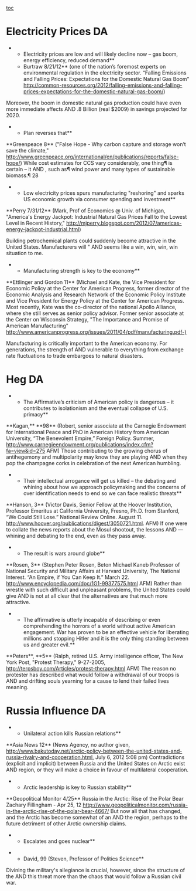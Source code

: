 [[toc]]
=Electricity Prices DA= 
**Electricity prices are low and will likely decline now – gas boom, energy efficiency, reduced demand** 
**Burtraw 8/21/12** (one of the nation’s foremost experts on environmental regulation in the electricity sector. “Falling Emissions and Falling Prices: Expectations for the Domestic Natural Gas Boom” http://common-resources.org/2012/falling-emissions-and-falling-prices-expectations-for-the-domestic-natural-gas-boom/)
Moreover, the boom in domestic natural gas production could have even more immediate affects 
AND
.8 Billion (real $2009) in savings projected for 2020.

**Plan reverses that**
<span class="s1">**Greenpeace 8** </span>("False Hope - Why carbon capture and storage won’t save the climate," http://www.greenpeace.org/international/en/publications/reports/false-hope/)
While cost estimates for CCS vary considerably, one thing¶ is certain – it 
AND
, such as¶ wind power and many types of sustainable biomass.¶ 28


**Low electricity prices spurs manufacturing "reshoring" and sparks US economic growth via consumer spending and investment** 
<span class="s1">**Perry 7/31/12**</span> (Mark, Prof of Economics @ Univ. of Michigan, "America's Energy Jackpot: Industrial Natural Gas Prices Fall to the Lowest Level in Recent History," http://mjperry.blogspot.com/2012/07/americas-energy-jackpot-industrial.html)

Building petrochemical plants could suddenly become attractive in the United States. Manufacturers will "
AND
seems like a win, win, win, win situation to me. 

**Manufacturing strength is key to the economy** 
<span class="s1">**Ettlinger and Gordon 11**</span> (Michael and Kate, the Vice President for Economic Policy at the Center for American Progress, former director of the Economic Analysis and Research Network of the Economic Policy Institute and Vice President for Energy Policy at the Center for American Progress. Most recently, Kate was the co-director of the national Apollo Alliance, where she still serves as senior policy advisor. Former senior associate at the Center on Wisconsin Strategy, "The Importance and Promise of American Manufacturing" [[http://www.americanprogress.org/issues/2011/04/pdf/manufacturing.pdf-)]]

Manufacturing is critically important to the American economy. For generations, the strength of 
AND
vulnerable to everything from exchange rate fluctuations to trade embargoes to natural disasters.
=Heg DA= 
**The Affirmative’s criticism of American policy is dangerous – it contributes to isolationism and the eventual collapse of U.S. primacy**
<span class="s1">**Kagan,** **98** </span>(Robert, senior associate at the Carnegie Endowment for International Peace and PhD in American History from American University, “The Benevolent Empire,” Foreign Policy. Summer, http://www.carnegieendowment.org/publications/index.cfm?fa=view&id=275 AFM)
Those contributing to the growing chorus of antihegemony and multipolarity may know they are playing
AND
when they pop the champagne corks in celebration of the next American humbling.

**Their intellectual arrogance will get us killed – the debating and whining about how we approach policymaking and the concerns of over identification needs to end so we can face realistic threats**
<span class="s1">**Hanson, 3** </span>(Victor Davis, Senior Fellow at the Hoover Institution, Professor Emeritus at California University, Fresno, Ph.D. from Stanford, “We Could Still Lose.” National Review Online. August 11. http://www.hoover.org/publications/digest/3050721.html. AFM)
If one were to collate the news reports about the Mosul shootout, the lessons
AND
—whining and debating to the end, even as they pass away.



**The result is wars around globe**
<span class="s1">**Rosen, 3**</span> (Stephen Peter Rosen, Beton Michael Kaneb Professor of National Security and Military Affairs at Harvard University, The National Interest. “An Empire, if You Can Keep It.” March 22. http://www.encyclopedia.com/doc/1G1-99377575.html AFM)
Rather than wrestle with such difficult and unpleasant problems, the United States could give
AND
is not at all clear that the alternatives are that much more attractive.

**The affirmative is utterly incapable of describing or even comprehending the horrors of a world without active American engagement. War has proven to be an effective vehicle for liberating millions and stopping Hitler and it is the only thing standing between us and greater evil.**
<span class="s1">**Peters**</span>, <span class="s1">**5**</span> (Ralph, retired U.S. Army intelligence officer, The New York Post, "Protest Therapy," 9-27-2005, http://terpsboy.com/Articles/protest-therapy.html AFM)
The reason no protester has described what would follow a withdrawal of our troops is
AND
and drifting souls yearning for a cause to lend their failed lives meaning.
=Russia Influence DA= 
**Unilateral action kills Russian relations**
<span class="s1">**Asia News 12** </span>(News Agency, no author given, [[http://www.bakutoday.net/arctic-policy-between-the-united-states-and-russia-rivalry-and-cooperation.html]], July 6, 2012 5:08 pm)
Contradictions (explicit and implicit) between Russia and the United States on Arctic exist
AND
region, or they will make a choice in favour of multilateral cooperation.

**Arctic leadership is key to Russian stability**
<span class="s1">**Geopolitical Monitor 4/25**</span> Russia in the Arctic: Rise of the Polar Bear Zachary Fillingham - Apr 25, 12 http://www.geopoliticalmonitor.com/russia-in-the-arctic-rise-of-the-polar-bear-4667/
But now all that has changed, and the Arctic has become somewhat of an
AND
the region, perhaps to the future detriment of other Arctic ownership claims.

**Escalates and goes nuclear**

**David, 99 (Steven, Professor of Politics Science**
Divining the military's allegiance is crucial, however, since the structure of the
AND
this threat more than the chaos that would follow a Russian civil war.